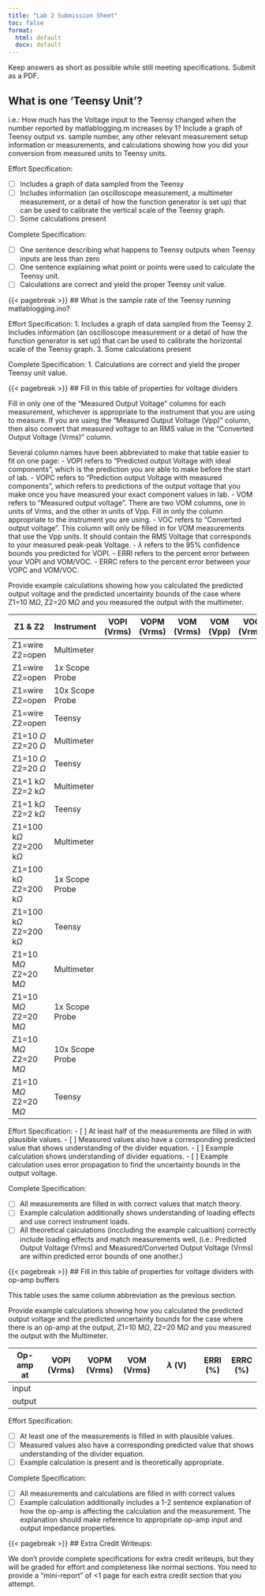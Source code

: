 ```yaml
---
title: "Lab 2 Submission Sheet"
toc: false
format:
  html: default
  docx: default
---
```


Keep answers as short as possible while still meeting specifications. Submit as a PDF.

## What is one 'Teensy Unit'? 

i.e.: How much has the Voltage input to the Teensy changed when the number reported by matlablogging.m increases by 1?  Include a graph of Teensy output vs. sample number, any other relevant measurement setup information or measurements, and calculations showing how you did your conversion from measured units to Teensy units.

Effort Specification:

- [ ] Includes a graph of data sampled from the Teensy
- [ ] Includes information (an oscilloscope measurement, a multimeter measurement, or a detail of how the function generator is set up) that can be used to calibrate the vertical scale of the Teensy graph.
- [ ] Some calculations present

Complete Specification:

- [ ] One sentence describing what happens to Teensy outputs when Teensy inputs are less than zero
- [ ] One sentence explaining what point or points were used to calculate the Teensy unit.
- [ ] Calculations are correct and yield the proper Teensy unit value.  

{{< pagebreak >}}
## What is the sample rate of the Teensy running matlablogging.ino? 

Effort Specification:
1. Includes a graph of data sampled from the Teensy
2. Includes information (an oscilloscope measurement or a detail of how the function generator is set up) that can be used to calibrate the horizontal scale of the Teensy graph.
3. Some calculations present

Complete Specification:
1. Calculations are correct and yield the proper Teensy unit value.

{{< pagebreak >}}
## Fill in this table of properties for voltage dividers

Fill in only one of the "Measured Output Voltage" columns for each measurement, whichever is appropriate to the instrument that you are using to measure.  If you are using the "Measured Output Voltage (Vpp)" column, then also convert that measured voltage to an RMS value in the "Converted Output Voltage (Vrms)" column.

Several column names have been abbreviated to make that table easier to fit on one page:
- VOPI refers to "Predicted output Voltage with ideal components", which is the prediction you are able to make before the start of lab.
- VOPC refers to "Prediction output Voltage with measured components", which refers to predictions of the output voltage that you make once you have measured your exact component values in lab.
- VOM refers to "Measured output voltage".  There are two VOM columns, one in units of Vrms, and the other in units of Vpp.  Fill in only the column appropriate to the instrument you are using.
- VOC refers to "Converted output voltage".  This column will only be filled in for VOM measurements that use the Vpp units.  It should contain the RMS Voltage that corresponds to your measured peak-peak Voltage.
- $\lambda$ refers to the 95% confidence bounds you predicted for VOPI.
- ERRI refers to the percent error between your VOPI and VOM/VOC.
- ERRC refers to the percent error between your VOPC and VOM/VOC.

Provide example calculations showing how you calculated the predicted output voltage and the predicted uncertainty bounds of the case where Z1=10 M$\Omega$, Z2=20 M$\Omega$ and you measured the output with the multimeter.

| Z1 & Z2 | Instrument | VOPI (Vrms) | VOPM (Vrms) | VOM (Vrms) | VOM (Vpp) | VOC (Vrms) | $\lambda$ (V) | ERRI (%) | ERRC (%) |
|---------|------------|-------------|-------------|------------|-----------|------------|---------------|----------|----------|
| Z1=wire Z2=open | Multimeter | | | | | | | | 
| Z1=wire Z2=open | 1x Scope Probe | | | | | | | | 
| Z1=wire Z2=open | 10x Scope Probe | | | | | | | | 
| Z1=wire Z2=open | Teensy | | | | | | | | 
| Z1=10 $\Omega$ Z2=20 $\Omega$ | Multimeter | | | | | | | |
| Z1=10 $\Omega$ Z2=20 $\Omega$ | Teensy | | | | | | | |
| Z1=1 k$\Omega$ Z2=2 k$\Omega$ | Multimeter | | | | | | | |
| Z1=1 k$\Omega$ Z2=2 k$\Omega$ | Teensy | | | | | | | |
| Z1=100 k$\Omega$ Z2=200 k$\Omega$ | Multimeter | | | | | | | |
| Z1=100 k$\Omega$ Z2=200 k$\Omega$ | 1x Scope Probe | | | | | | | |
| Z1=100 k$\Omega$ Z2=200 k$\Omega$ | Teensy | | | | | | | |
| Z1=10 M$\Omega$ Z2=20 M$\Omega$ | Multimeter | | | | | | | | 
| Z1=10 M$\Omega$ Z2=20 M$\Omega$ | 1x Scope Probe | | | | | | | |
| Z1=10 M$\Omega$ Z2=20 M$\Omega$ | 10x Scope Probe | | | | | | | |
| Z1=10 M$\Omega$ Z2=20 M$\Omega$ | Teensy | | | | | | | |

Effort Specification:
- [ ] At least half of the measurements are filled in with plausible values.
- [ ] Measured values also have a corresponding predicted value that shows understanding of the divider equation.
- [ ] Example calculation shows understanding of divider equations.
- [ ] Example calculation uses error propagation to find the uncertainty bounds in the output voltage.

Complete Specification:

- [ ] All measurements are filled in with correct values that match theory.
- [ ] Example calculation additionally shows understanding of loading effects and use correct instrument loads.
- [ ] All theoretical calculations (inccluding the example calcualtion) correctly include loading effects and match measurements well. (i.e.: Predicted Output Voltage (Vrms) and Measured/Converted Output Voltage (Vrms) are within predicted error bounds of one another.)

{{< pagebreak >}}
## Fill in this table of properties for voltage dividers with op-amp buffers

This table uses the same column abbreviation as the previous section.

Provide example calculations showing how you calculated the predicted output voltage and the predicted uncertainty bounds for the case where there is an op-amp at the output, Z1=10 M$\Omega$, Z2=20 M$\Omega$ and you measured the output with the Multimeter.

| Op-amp at | VOPI (Vrms) | VOPM (Vrms) | VOM (Vrms) | $\lambda$ (V) | ERRI (%) | ERRC (%) |
|-----------|-------------|-------------|------------|---------------|----------|----------|
| input  | | | | | | 
| output | | | | | | 

Effort Specification:

- [ ] At least one of the measurements is filled in with plausible values.
- [ ] Measured values also have a corresponding predicted value that shows understanding of the divider equation.
- [ ] Example calculation is present and is theoretically appropriate.

Complete Specification:

- [ ] All measurements and calculations are filled in with correct values
- [ ] Example calculation additionally includes a 1-2 sentence explanation of how the op-amp is affecting the calculation and the measurement.  The explanation should make reference to appropriate op-amp input and output impedance properties.

{{< pagebreak >}}
## Extra Credit Writeups:

We don't provide complete specifications for extra credit writeups, but they will be graded for effort and completeness like normal sections.  You need to provide a "mini-report" of <1 page for each extra credit section that you attempt.